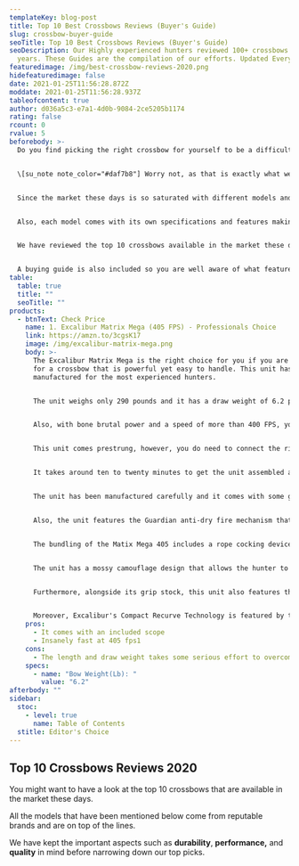 ```yaml
---
templateKey: blog-post
title: Top 10 Best Crossbows Reviews (Buyer's Guide)
slug: crossbow-buyer-guide
seoTitle: Top 10 Best Crossbows Reviews (Buyer's Guide)
seoDescription: Our Highly experienced hunters reviewed 100+ crossbows over the
  years. These Guides are the compilation of our efforts. Updated Every Month.
featuredimage: /img/best-crossbow-reviews-2020.png
hidefeaturedimage: false
date: 2021-01-25T11:56:28.872Z
moddate: 2021-01-25T11:56:28.937Z
tableofcontent: true
author: d036a5c3-e7a1-4d0b-9084-2ce5205b1174
rating: false
rcount: 0
rvalue: 5
beforebody: >-
  Do you find picking the right crossbow for yourself to be a difficult task?


  \[su_note note_color="#daf7b8"] Worry not, as that is exactly what we are going to make easy for you. \[/su_note]


  Since the market these days is so saturated with different models and brands of crossbows, choosing the right one for you has become quite confusing.


  Also, each model comes with its own specifications and features making the whole choice even more complicated.


  We have reviewed the top 10 crossbows available in the market these days to inform you about the best units.


  A buying guide is also included so you are well aware of what features you need in the crossbow of your choice before you make the final purchase.
table:
  table: true
  title: ""
  seoTitle: ""
products:
  - btnText: Check Price
    name: 1. Excalibur Matrix Mega (405 FPS) - Professionals Choice
    link: https://amzn.to/3cgsK17
    image: /img/excalibur-matrix-mega.png
    body: >-
      The Excalibur Matrix Mega is the right choice for you if you are searching
      for a crossbow that is powerful yet easy to handle. This unit has been
      manufactured for the most experienced hunters.


      The unit weighs only 290 pounds and it has a draw weight of 6.2 pounds. As compared to other units in the market, this one is quite lightweight.


      Also, with bone brutal power and a speed of more than 400 FPS, you can expect this unit to be super-fast and reliable.


      This unit comes prestrung, however, you do need to connect the riser to the stock as a component of the assembly. This is simple and the job is made even easier with the help of the DVD and guidance manual included.


      It takes around ten to twenty minutes to get the unit assembled and ready for shooting your arrows.


      The unit has been manufactured carefully and it comes with some great safety features as well. The noise, shock, and vibration of the unit is reduced with the help of the integrated R.E.D.S string suppressors.


      Also, the unit features the Guardian anti-dry fire mechanism that works smoothly every time the unit is cocked.


      The bundling of the Matix Mega 405 includes a rope cocking device, a twilight scope, a digital manual and four Diablo arrows with a quiver.


      The unit has a mossy camouflage design that allows the hunter to hide in bushes and greenery. This is great for people who prefer to take their shots from a strategic ground blind. The overall design of the unit is very attractive and sleek. It has a very professional look to it.


      Furthermore, alongside its grip stock, this unit also features the Excalibur's Compact Recurve Technology. You can rest assured that this unit won’t be difficult to manage as it had an adjusted and steady control for accurate shooting.


      Moreover, Excalibur's Compact Recurve Technology is featured by this unit, alongside its Grip stock. This unit has a steady and adjusted control for the exact shooting.
    pros:
      - It comes with an included scope
      - Insanely fast at 405 fps1
    cons:
      - The length and draw weight takes some serious effort to overcome
    specs:
      - name: "Bow Weight(Lb): "
        value: "6.2"
afterbody: ""
sidebar:
  stoc:
    - level: true
      name: Table of Contents
  stitle: Editor's Choice
---
```

## **Top 10 Crossbows Reviews 2020**

You might want to have a look at the top 10 crossbows that are available in the market these days.

All the models that have been mentioned below come from reputable brands and are on top of the lines.

We have kept the important aspects such as **durability**, **performance,** and **quality** in mind before narrowing down our top picks.